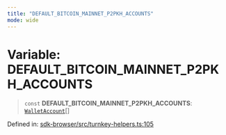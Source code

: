 ```yaml
---
title: "DEFAULT_BITCOIN_MAINNET_P2PKH_ACCOUNTS"
mode: wide
---
```

  
# Variable: DEFAULT\_BITCOIN\_MAINNET\_P2PKH\_ACCOUNTS

> `const` **DEFAULT\_BITCOIN\_MAINNET\_P2PKH\_ACCOUNTS**: [`WalletAccount`](../WalletAccount/readme)[]

Defined in: [sdk-browser/src/turnkey-helpers.ts:105](https://github.com/tkhq/sdk/blob/main/packages/sdk-browser/src/turnkey-helpers.ts#L105)
